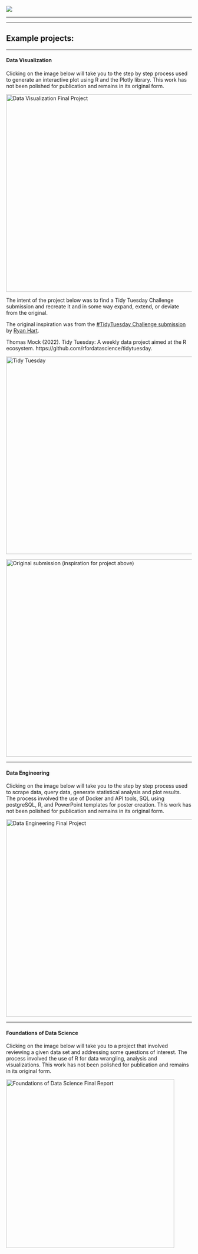 [![](images/Willamette_logo.png){fig-align="left"}](https://willamette.edu)

------------------------------------------------------------------------

------------------------------------------------------------------------

## Example projects:

------------------------------------------------------------------------

#### Data Visualization

::: callout-note
Clicking on the image below will take you to the step by step process used to generate an interactive plot using R and the Plotly library. This work has not been polished for publication and remains in its original form.
:::

[![Data Visualization Final Project](images/Rplot15.jpeg){fig-align="left" width="534"}](/DATA502_Viz_Final_Project.html)

::: callout-note
The intent of the project below was to find a Tidy Tuesday Challenge submission and recreate it and in some way expand, extend, or deviate from the original.

The original inspiration was from the [#TidyTuesday Challenge submission](https://twitter.com/ryanahart/status/1618685056033366016/photo/1 "#TidyTuesday | Week 4 | Alone") by [Ryan Hart](https://twitter.com/ryanahart/status/1618685056033366016/photo/1 "Twitter: @ryanahart").

Thomas Mock (2022). Tidy Tuesday: A weekly data project aimed at the R ecosystem. https://github.com/rfordatascience/tidytuesday.
:::

[![Tidy Tuesday](images/My TidyTuesday Plot.png){fig-align="left" width="534"}](/2023_01_31_tidy_tuesday.html)

[![Original submission (inspiration for project above)](images/TidyTuesdayInspiration.jpg){fig-align="left" width="534"}](https://twitter.com/ryanahart/status/1618685056033366016/photo/1)


------------------------------------------------------------------------

#### Data Engineering

::: callout-note
Clicking on the image below will take you to the step by step process used to scrape data, query data, generate statistical analysis and plot results. The process involved the use of Docker and API tools, SQL using postgreSQL, R, and PowerPoint templates for poster creation. This work has not been polished for publication and remains in its original form.
:::

[![Data Engineering Final Project](images/Data503_Final_Poster-01.png){fig-align="left" width="534"}](/DATA503_FinalProject.html)

------------------------------------------------------------------------

#### Foundations of Data Science

::: callout-note
Clicking on the image below will take you to a project that involved reviewing a given data set and addressing some questions of interest. The process involved the use of R for data wrangling, analysis and visualizations. This work has not been polished for publication and remains in its original form.
:::

[![Foundations of Data Science Final Report](images/Data501_Final.png){fig-align="left" width="456"}](/DATA501_Final_Project.html)
